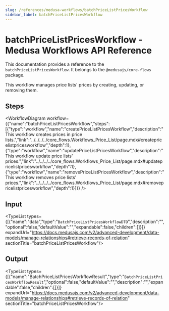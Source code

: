 ```yaml
---
slug: /references/medusa-workflows/batchPriceListPricesWorkflow
sidebar_label: batchPriceListPricesWorkflow
---
```



# batchPriceListPricesWorkflow - Medusa Workflows API Reference

This documentation provides a reference to the `batchPriceListPricesWorkflow`. It belongs to the `@medusajs/core-flows` package.

This workflow manages price lists' prices by creating, updating, or removing them.

## Steps

<WorkflowDiagram workflow={{"name":"batchPriceListPricesWorkflow","steps":[{"type":"workflow","name":"createPriceListPricesWorkflow","description":"This workflow creates prices in price lists.","link":"../../../../core_flows.Workflows_Price_List/page.mdx#createpricelistpricesworkflow","depth":1},{"type":"workflow","name":"updatePriceListPricesWorkflow","description":"This workflow update price lists' prices.","link":"../../../../core_flows.Workflows_Price_List/page.mdx#updatepricelistpricesworkflow","depth":1},{"type":"workflow","name":"removePriceListPricesWorkflow","description":"This workflow removes price lists' prices.","link":"../../../../core_flows.Workflows_Price_List/page.mdx#removepricelistpricesworkflow","depth":1}]}} />

## Input

<TypeList types={[{"name":"data","type":"`BatchPriceListPricesWorkflowDTO`","description":"","optional":false,"defaultValue":"","expandable":false,"children":[]}]} expandUrl="https://docs.medusajs.com/v2/advanced-development/data-models/manage-relationships#retrieve-records-of-relation" sectionTitle="batchPriceListPricesWorkflow"/>

## Output

<TypeList types={[{"name":"BatchPriceListPricesWorkflowResult","type":"`BatchPriceListPricesWorkflowResult`","optional":false,"defaultValue":"","description":"","expandable":false,"children":[]}]} expandUrl="https://docs.medusajs.com/v2/advanced-development/data-models/manage-relationships#retrieve-records-of-relation" sectionTitle="batchPriceListPricesWorkflow"/>
